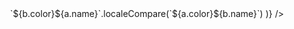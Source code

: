 <Layout>
  <Header />
  <Section title="경력 사항">
    <Detail
      title="(주)한샘"
      role="파트 리드"
      period="2023.02 - 재직중"
      content={[
        {
          title: "Figma MCP Server 도입 및 AI 기반 프론트엔드 개발 효율화",
          url: "/20250407",
          description: [
            "Cursor와 Figma MCP Server를 연동하여 AI 기반 프론트엔드 개발 효율화에 기여",
            "디자인 시스템과 코드 생성 간 일관성 확보로 개발 생산성 향상",
            "혁신TF 검증을 통한 상용 수준의 코드 생성 워크플로우 확립",
          ],
        },
        {
          title: "Code Review 자동화 PoC",
          description: [
            "Bitbucket 기반의 코드 변경 사항 자동 분석 및 요약 시스템 개발",
            "Amazon Bedrock(Nova Lite 모델) 기반 코드 리뷰 효율화로 개발자의 리뷰 시간 단축",
            "비용 효율적인 시스템 설계 (월 190여 개 PR(프론트엔드 팀 기준) 추정 비용 235원/월 수준, 월 4200 개 PR(IT본부 기준) 추정 비용 5,200원/월 수준",
          ],
        },
        {
          title: "스토어웹 서비스 Memory Leak, OOM 이슈 분석 및 해결",
          url: "/20250404",
          description: [
            "한샘몰 웹 애플리케이션 주기적 OOM 장애 원인 분석 및 해결",
            "메모리 누수 분석 및 개선 통한 성능 개선",
          ],
        },
        {
          title: "한샘몰 모바일 웹 성능 개선 리드",
          description: [
            "모바일 및 PC 웹 서비스 Core Web Vitals 성능 지표(LCP, TBT, CLS) 개선 계획 수립 및 실행",
            "Google Page Speed Insights 모니터링 시스템 구축(자사 및 타사)",
            "디자인 시스템 및 전시 컴포넌트 번들 사이즈 최적화 (40% 감소)",
            "Unused bytes 최적화로 script 실행시간 감소 (22% 감소)",
          ],
        },
        {
          title: "리모델링 외주 시공 프로 출석 관리 시스템",
          description: [
            "리모델링 공사 현장에서 근무하는 시공 프로의 출석 관리 시스템 클라이언트 개발",
          ],
        },
        {
          title: "ERP 시스템 개발 및 마이그레이션",
          description: ["리모델링 실시간 관제 시스템, 홈퍼니싱 현장 모바일"],
        },
        {
          title: "홈퍼니싱(가구 배송/시공 시스템) 개발 및 운영",
          description: [
            "홈퍼니싱 모바일 애플리케이션 개발 (웹뷰)",
            "홈퍼니싱 PC 애플리케이션 개발 (어드민)",
          ],
        },
      ]}
    />
    <Detail
      title="슈퍼메이커즈"
      role="리드"
      period="2021.12 - 2022.12"
      ect="이직사유: 오프라인 사업 집중화로 인한 개발팀 해체"
      content={[
        {
          title: "온라인 반찬 커머스 애플리케이션 '슈퍼키친'(미운영) 개발",
          description: [
            "반찬을 온라인으로 주문하거나 구독할 수 있는 웹 애플리케이션 개발",
          ],
        },
        {
          title: "'슈퍼키친' 어드민 개발",
          description: [
            "커머스 웹 애플리케이션 어드민 플랫폼 개발(CMS, CRM, RMS, BI, OMS, WMS, TMS)",
          ],
        },
      ]}
    />
    <Detail
      title="(주)한화생명"
      role="팀원"
      period="2021.01 - 2021.12"
      ect="이직사유: 전 파트장(슈퍼메이커즈 CTO)의 이직 제안"
      content={[
        {
          title: "보험 상품 컨텐츠 관리 시스템 'HLI-CMS' 개발",
          description: [
            "구독형 보험, 다이렉트 보험의 생성 및 관리를 위한 CMS 툴을 개발",
            "API mocking 전략 도입으로 백엔드-프론트엔드 개발 병렬화 구현, 개발 리드타임 40% 단축 달성",
            "신규 보험 상품 출시 프로세스 간소화"
          ],
        },
        {
          title:
            "다이렉트 보험 웹 애플리케이션 '온슈어'(https://direct.hanwhalife.com) 개발",
          description: [
            "CMS로 생성된 보험 상품을 고객에게 제공하기 위한 보험 플랫폼 개발",
          ],
        },
      ]}
    />
    <Detail
      title="인프랩"
      role="파트 리드"
      ect="이직사유: 갭 이어 / 창업 시도"
      period="2018.10 - 2020.05"
      content={[
        {
          title: "코딩 교육 플랫폼 '인프런'(https://inflearn.com) 개발",
          description: [
            "git init to production",
            "워드프레스 기반 웹 애플리케이션을 NodeJS 기반의 애플리케이션으로 마이그레이션",
            "유닛 테스트, 코드 리뷰 프로세스 도입, 스프린트 기반 개발 및 데일리 스크럼 도입",
            "Pure JavaScript와 함수형 기반의 라이브러리 FxJS를 활용한 프론트엔드 개발",
          ],
        },
        {
          title: "인프런 어드민 개발",
          description: [
            "인프런 강의 로드맵 기능 관리를 위한 웹 어드민 서비스(CMS) 개발",
          ],
        },
      ]}
    />
    <Detail
      title="제플린엑스"
      role="팀원"
      ect="이직사유: 인프런 대표의 이직 제안"
      period="2018.07 - 2018.09"
      content={[
        {
          title: "인터렉티브 컴퓨팅 플랫폼 '제플'(https://zepl.com) 개발 ",
          description: [
            "Angular 기반의 클라이언트를 React로 마이그레이션",
          ],
        },
      ]}
    />
    <Detail
      title="텀블벅"
      role="팀원"
      period="2017.07 - 2018.06"
      ect="이직사유: 개발팀 인원 감축(경영악화)"
      content={[
        {
          title:
            "크라우드 펀딩 웹 애플리케이션 '텀블벅'(https://tumblbug.com) 개발 및 유지보수",
          description: [
            "Ruby on Rails(SSR)에서 React(SSR+CSR)로 마이그레이션",
            "정적 코드 분석 툴 도입 및 커밋 단계에서 코드 분석 및 유닛 테스팅을 도입하여 협업 방식 개선",
          ],
        },
      ]}
    />
    <Detail
      title="(주)한화L&C"
      role="팀원"
      ect="이직사유: 직무 전환"
      period="2014.06 - 2016.05"
      content={[
        {
          title: "재무회계팀",
          description: [
            "Oracle ERP Account Receivable, Account Payable",
            "회계 담당(매출채권 / 매입채무)",
            "세무 담당(부가세 / 원천세)",
          ],
        },
      ]}
    />

  </Section>
  <Section title="사이드 프로젝트">
    <div className="flex gap-1 flex-wrap">
      <Detail
        title="MCP-YouTube-TLDR"
        url="https://github.com/khw1031/mcp-youtube-tldr"
        period="YouTube 영상의 스크립트와 타임스탬프 정보를 제공하는 MCP Server"
      />
      <Detail
        title="Prompts"
        url="https://github.com/khw1031/prompts"
        period="Fabric AI 활용한 프롬프팅 pattern 모음"
      />
      <Detail
        title="Doton"
        url="https://www.npmjs.com/package/doton"
        period="개발 환경 구성을 쉽게 초기화할 수 있는 CLI 도구"
      />
    </div>
  </Section>
  <Section title="기술 스택 • 툴">
    <div className="avoid-break">
      <Keywords
        keywords={[
          { name: "NextJS", color: "bg-neutral-800" },
          { name: "React", color: "bg-neutral-800" },
          { name: "TypeScript", color: "bg-neutral-700" },
          { name: "Reqct Query", color: "bg-neutral-700" },
          { name: "CSS", color: "bg-neutral-800" },
          { name: "HTML", color: "bg-neutral-800" },
          { name: "Git", color: "bg-neutral-800" },
          { name: "CI/CD", color: "bg-neutral-600" },
          { name: "Turborepo", color: "bg-neutral-600" },
          { name: "Jenkins", color: "bg-neutral-500" },
          { name: "Github Actions", color: "bg-neutral-500" },
          { name: "Rollup", color: "bg-neutral-800" },
          { name: "Vite", color: "bg-neutral-800" },
          { name: "Vitest", color: "bg-neutral-800" },
          { name: "Jira", color: "bg-neutral-700" },
          { name: "Confluence", color: "bg-neutral-700" },
          { name: "Firebase", color: "bg-neutral-600" },
          {
            name: "React Native",
            color: "bg-neutral-300",
            fontColor: "text-neutral-900",
          },
          {
            name: "Docker",
            color: "bg-neutral-200",
            fontColor: "text-neutral-900",
          },
          {
            name: "AWS Bedrock",
            color: "bg-neutral-200",
            fontColor: "text-neutral-900",
          },
          { name: "MCP", color: "bg-neutral-300", fontColor: "text-neutral-900" },
        ].sort((a, b) =>
          `${b.color}${a.name}`.localeCompare(`${a.color}${b.name}`)
        )}
      />
    </div>
  </Section>
  <Section title="교육 사항">
    <Detail
      title="패스트캠퍼스"
      period="2017 (수료)"
      content={[{ title: "프론트엔드 부트캠프" }]}
    />
    <Detail
      title="Udacity"
      period="2016 (수료)"
      content={[{ title: "Nano Degree, Intro to Programming" }]}
    />
    <Detail
      title="성균관대학교"
      period="2005.03 - 2014.08 (졸업)"
      content={[
        {
          title: "경영대학 경영학과",
          description: ["학점: 3.21/4.5", "자퇴 후 재입학"],
        },
      ]}
    />
    <Detail
      title="홍익대학교"
      period="2006.03 - 2010.02 (중퇴)"
      content={[
        {
          title: "미술대학 예술학과",
          description: ["학점: 2.73/4.5", "제대 후 자퇴"],
        },
      ]}
    />
  </Section>
</Layout>